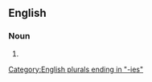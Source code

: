 ==English==

===Noun===
{{head|en|noun plural form}}

# {{plural of|bogosity|lang=en}}

[[Category:English plurals ending in "-ies"]]